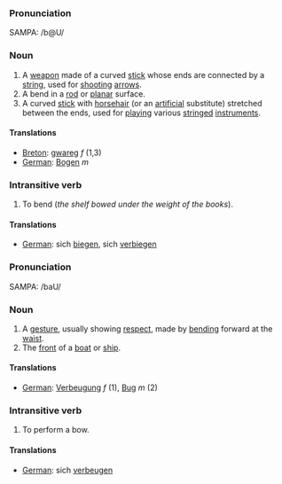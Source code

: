 ===Pronunciation===

SAMPA: /b@U/

===Noun===

# A [[weapon]] made of a curved [[stick]] whose ends are connected by a [[string]], used for [[shoot]]ing [[arrow]]s.
# A bend in a [[rod]] or [[planar]] surface.
# A curved [[stick]] with [[horsehair]] (or an [[artificial]] substitute) stretched between the ends, used for [[play]]ing various [[stringed]] [[instrument]]s.

====Translations====
*[[Breton]]: [[gwareg]] ''f'' (1,3)
*[[German]]: [[Bogen]] ''m''

===Intransitive verb===

# To bend (''the shelf bowed under the weight of the books'').

====Translations====
*[[German]]: sich [[biegen]], sich [[verbiegen]]

===Pronunciation===

SAMPA: /baU/

===Noun===

# A [[gesture]], usually showing [[respect]], made by [[bend]]ing forward at the [[waist]].
# The [[front]] of a [[boat]] or [[ship]].

====Translations====

*[[German]]: [[Verbeugung]] ''f'' (1), [[Bug]] ''m'' (2)

===Intransitive verb===

# To perform a bow.

====Translations====

*[[German]]: sich [[verbeugen]]